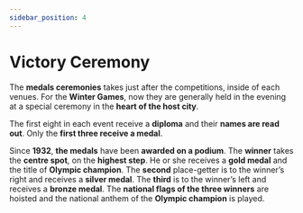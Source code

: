 ```yaml
---
sidebar_position: 4
---
```


# Victory Ceremony

The **medals ceremonies** takes just after the competitions, inside of each venues.
For the **Winter Games**, now they are generally held in the evening at
a special ceremony in the **heart of the host city**.

The first eight in each event receive a **diploma** and their **names are read out**.
Only the **first three receive a medal**.

Since **1932**, **the medals** have been **awarded on a podium**.
The **winner** takes the **centre spot**, on the **highest step**.
He or she receives a **gold medal** and the title of **Olympic champion**.
The **second** place-getter is to the winner’s right and receives a **silver medal**.
The **third** is to the winner’s left and receives a **bronze medal**.
The **national flags of the three winners** are hoisted and the national
anthem of the **Olympic champion** is played.